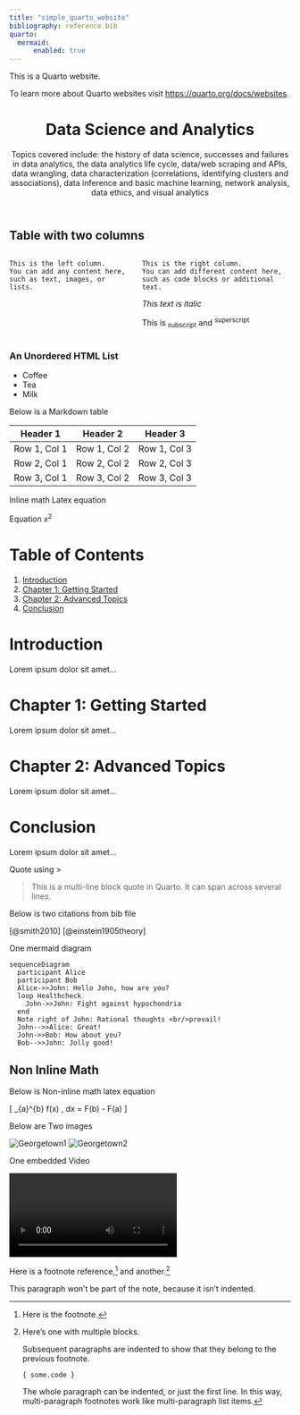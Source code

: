 ```yaml
---
title: "simple_quarto_website"
bibliography: reference.bib
quarto:
  mermaid:
      enabled: true
---
```


This is a Quarto website.

To learn more about Quarto websites visit <https://quarto.org/docs/websites>.

<header>
    <h1>Data Science and Analytics</h1>
      <p>Topics covered include: the history of data science, successes and failures in data analytics, the data analytics life cycle, data/web scraping and APIs, data wrangling, data characterization (correlations, identifying clusters and associations), data inference and basic machine learning, network analysis, data ethics, and visual analytics</p>
</header>


<h2>Table with two columns</h2>

<div class="columns">
  <div class="column">
    This is the left column.
    You can add any content here, such as text, images, or lists.
  </div>
  <div class="column">
    This is the right column.
    You can add different content here, such as code blocks or additional text.
<p><i>This text is italic</i></p>
<p>This is<sub> subscript</sub> and <sup>superscript</sup></p>
    
  </div>
</div>

<h3>An Unordered HTML List</h3>

<ul>
  <li>Coffee</li>
  <li>Tea</li>
  <li>Milk</li>
</ul> 
 

<p>Below is a Markdown table</p>

| Header 1 | Header 2 | Header 3 |
|----------|----------|----------|
| Row 1, Col 1 | Row 1, Col 2 | Row 1, Col 3 |
| Row 2, Col 1 | Row 2, Col 2 | Row 2, Col 3 |
| Row 3, Col 1 | Row 3, Col 2 | Row 3, Col 3 |

<p>Inline math Latex equation</p>
 Equation $x^2$


# Table of Contents

1. [Introduction](#introduction)
2. [Chapter 1: Getting Started](#chapter-1)
3. [Chapter 2: Advanced Topics](#chapter-2)
4. [Conclusion](#conclusion)

# Introduction
Lorem ipsum dolor sit amet...

# Chapter 1: Getting Started
Lorem ipsum dolor sit amet...

# Chapter 2: Advanced Topics
Lorem ipsum dolor sit amet...

# Conclusion
Lorem ipsum dolor sit amet...

<p>Quote using ></p>
> This is a multi-line
> block quote in Quarto.
> It can span across several lines.

<p>Below is two citations from bib file</p>

[@smith2010]
[@einstein1905theory]

<p>One mermaid diagram</p>
```mermaid
sequenceDiagram
  participant Alice
  participant Bob
  Alice->>John: Hello John, how are you?
  loop Healthcheck
    John->>John: Fight against hypochondria
  end
  Note right of John: Rational thoughts <br/>prevail!
  John-->>Alice: Great!
  John->>Bob: How about you?
  Bob-->>John: Jolly good!
```


## Non Inline Math
<p>Below is Non-inline math latex equation</p>
\[
\int_{a}^{b} f(x) \, dx = F(b) - F(a)
\]

<p>Below are Two images</p>

![Georgetown1](slides/images/georgetown1.png)
![Georgetown2](slides/images/georgetown2.jpeg)

<p>One embedded Video</p>

![](georgetown.mp4)

Here is a footnote reference,[^1] and another.[^longnote]

[^1]: Here is the footnote.

[^longnote]: Here's one with multiple blocks.

    Subsequent paragraphs are indented to show that they
belong to the previous footnote.

        { some.code }

    The whole paragraph can be indented, or just the first
    line.  In this way, multi-paragraph footnotes work like
    multi-paragraph list items.

This paragraph won't be part of the note, because it
isn't indented.



